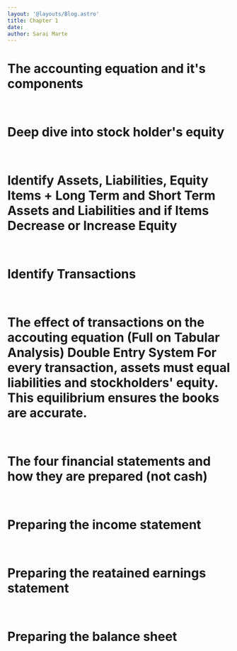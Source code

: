 ```yaml
---
layout: '@layouts/Blog.astro'
title: Chapter 1
date: 
author: Sarai Marte
---
```


# The accounting equation and it's components

&nbsp;&nbsp;&nbsp;&nbsp;

# Deep dive into stock holder's equity

&nbsp;&nbsp;&nbsp;&nbsp;

# Identify Assets, Liabilities, Equity Items + Long Term and Short Term Assets and Liabilities and if Items Decrease or Increase Equity

&nbsp;&nbsp;&nbsp;&nbsp;

# Identify Transactions

&nbsp;&nbsp;&nbsp;&nbsp;

# The effect of transactions on the accouting equation (Full on Tabular Analysis) Double Entry System For every transaction, assets must equal liabilities and stockholders' equity. This equilibrium ensures the books are accurate.

&nbsp;&nbsp;&nbsp;&nbsp;

# The four financial statements and how they are prepared (not cash)

&nbsp;&nbsp;&nbsp;&nbsp;

# Preparing the income statement

&nbsp;&nbsp;&nbsp;&nbsp;

# Preparing the reatained earnings statement

&nbsp;&nbsp;&nbsp;&nbsp;

# Preparing the balance sheet 